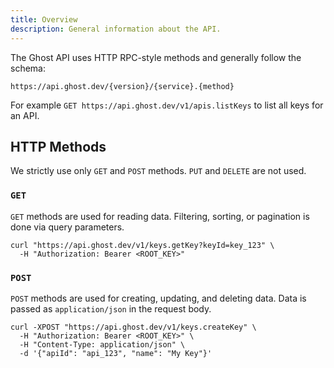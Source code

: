 ```yaml
---
title: Overview
description: General information about the API.
---
```


The Ghost API uses HTTP RPC-style methods and generally follow the schema:

```
https://api.ghost.dev/{version}/{service}.{method}
```

For example `GET https://api.ghost.dev/v1/apis.listKeys` to list all keys for an API.

## HTTP Methods

We strictly use only `GET` and `POST` methods. `PUT` and `DELETE` are not used.

### `GET`

`GET` methods are used for reading data. Filtering, sorting, or pagination is done via query parameters.

```http
curl "https://api.ghost.dev/v1/keys.getKey?keyId=key_123" \
  -H "Authorization: Bearer <ROOT_KEY>"
```


### `POST`

`POST` methods are used for creating, updating, and deleting data. Data is passed as `application/json` in the request body.

```http
curl -XPOST "https://api.ghost.dev/v1/keys.createKey" \
  -H "Authorization: Bearer <ROOT_KEY>" \
  -H "Content-Type: application/json" \
  -d '{"apiId": "api_123", "name": "My Key"}'
```

